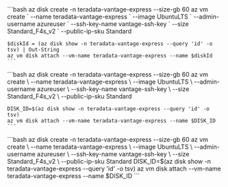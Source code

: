 
<Tabs>
  <TabItem value="Windows" label="Windows" default>
  ```bash 
    az disk create -n teradata-vantage-express --size-gb 60 
    az vm create ` 
      --name teradata-vantage-express ` 
      --image UbuntuLTS ` 
      --admin-username azureuser ` 
      --ssh-key-name vantage-ssh-key ` 
      --size Standard_F4s_v2 `
      --public-ip-sku Standard 

    $diskId = (az disk show -n teradata-vantage-express --query 'id' -o tsv) | Out-String 
    az vm disk attach --vm-name teradata-vantage-express --name $diskId 
    ```
  </TabItem>
  <TabItem value="MacOS" label="MacOS">
  ```bash 
    az disk create -n teradata-vantage-express --size-gb 60 
    az vm create \ 
      --name teradata-vantage-express \ 
      --image UbuntuLTS \ 
      --admin-username azureuser \ 
      --ssh-key-name vantage-ssh-key \ 
      --size Standard_F4s_v2 \
      --public-ip-sku Standard 
    
    DISK_ID=$(az disk show -n teradata-vantage-express --query 'id' -o tsv) 
    az vm disk attach --vm-name teradata-vantage-express --name $DISK_ID 
    ```
  </TabItem>
  <TabItem value="Linux" label="Linux">
  ```bash 
    az disk create -n teradata-vantage-express --size-gb 60 
    az vm create \ 
      --name teradata-vantage-express \ 
      --image UbuntuLTS \ 
      --admin-username azureuser \ 
      --ssh-key-name vantage-ssh-key \ 
      --size Standard_F4s_v2 \
      --public-ip-sku Standard 
      DISK_ID=$(az disk show -n teradata-vantage-express --query 'id' -o tsv) 
      az vm disk attach --vm-name teradata-vantage-express --name $DISK_ID 
      ```
  </TabItem>
</Tabs>
